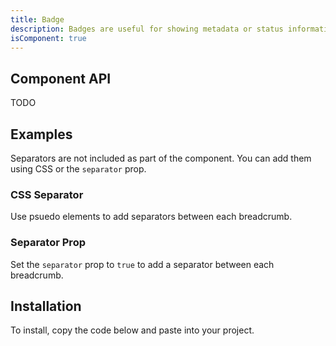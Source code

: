 ```yaml
---
title: Badge
description: Badges are useful for showing metadata or status information. They can be used to show a count, indicate a status change, or mark an item that requires attention.
isComponent: true
---
```


<ComponentDemo name="breadcrumbs" story="default" />
<ComponentSource src="../storybook/src/components/breadcrumbs/stories/default.tsx" />

## Component API

TODO

## Examples

Separators are not included as part of the component. You can add them using CSS or the `separator` prop.

### CSS Separator

Use psuedo elements to add separators between each breadcrumb.

<ComponentExample name="breadcrumbs" story="default" />

### Separator Prop

Set the `separator` prop to `true` to add a separator between each breadcrumb.

<ComponentExample name="breadcrumbs" story="icon" />

## Installation

To install, copy the code below and paste into your project.

<ComponentSource src="../../packages/ui/src/breadcrumbs.tsx" />
